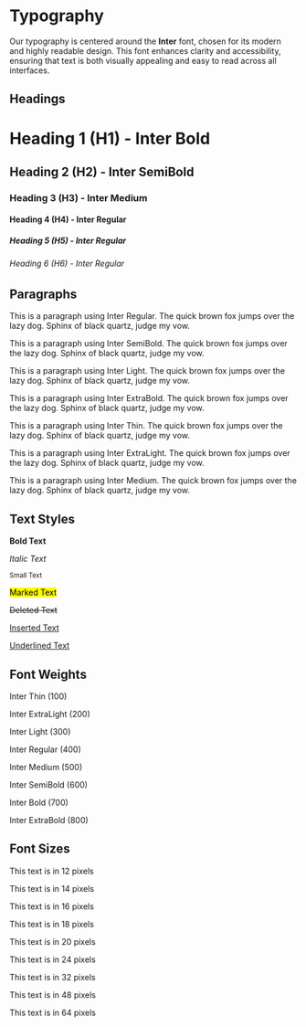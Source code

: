 
<Meta title="Atoms/Typography" />

# Typography

Our typography is centered around the **Inter** font, chosen for its modern and highly readable design. This font enhances clarity and accessibility, ensuring that text is both visually appealing and easy to read across all interfaces.

## Headings

<h1>Heading 1 (H1) - Inter Bold</h1>
<h2>Heading 2 (H2) - Inter SemiBold</h2>
<h3>Heading 3 (H3) - Inter Medium</h3>
<h4>Heading 4 (H4) - Inter Regular</h4>
<h5>Heading 5 (H5) - Inter Regular</h5>
<h6>Heading 6 (H6) - Inter Regular</h6>

## Paragraphs

<p>
  This is a paragraph using Inter Regular. The quick brown fox jumps over the lazy dog. Sphinx of
  black quartz, judge my vow.
</p>
<p style={{ fontWeight: 600 }}>
  This is a paragraph using Inter SemiBold. The quick brown fox jumps over the lazy dog. Sphinx of
  black quartz, judge my vow.
</p>
<p style={{ fontWeight: 300 }}>
  This is a paragraph using Inter Light. The quick brown fox jumps over the lazy dog. Sphinx of
  black quartz, judge my vow.
</p>
<p style={{ fontWeight: 800 }}>
  This is a paragraph using Inter ExtraBold. The quick brown fox jumps over the lazy dog. Sphinx of
  black quartz, judge my vow.
</p>
<p style={{ fontWeight: 100 }}>
  This is a paragraph using Inter Thin. The quick brown fox jumps over the lazy dog. Sphinx of black
  quartz, judge my vow.
</p>
<p style={{ fontWeight: 200 }}>
  This is a paragraph using Inter ExtraLight. The quick brown fox jumps over the lazy dog. Sphinx of
  black quartz, judge my vow.
</p>
<p style={{ fontWeight: 500 }}>
  This is a paragraph using Inter Medium. The quick brown fox jumps over the lazy dog. Sphinx of
  black quartz, judge my vow.
</p>

## Text Styles

<p>
  <strong>Bold Text</strong>
</p>
<p>
  <em>Italic Text</em>
</p>
<p>
  <small>Small Text</small>
</p>
<p>
  <mark>Marked Text</mark>
</p>
<p>
  <del>Deleted Text</del>
</p>
<p>
  <ins>Inserted Text</ins>
</p>
<p>
  <u>Underlined Text</u>
</p>

## Font Weights

<p style={{ fontWeight: 100 }}>Inter Thin (100)</p>
<p style={{ fontWeight: 200 }}>Inter ExtraLight (200)</p>
<p style={{ fontWeight: 300 }}>Inter Light (300)</p>
<p style={{ fontWeight: 400 }}>Inter Regular (400)</p>
<p style={{ fontWeight: 500 }}>Inter Medium (500)</p>
<p style={{ fontWeight: 600 }}>Inter SemiBold (600)</p>
<p style={{ fontWeight: 700 }}>Inter Bold (700)</p>
<p style={{ fontWeight: 800 }}>Inter ExtraBold (800)</p>

## Font Sizes

<p style={{ fontSize: '12px' }}>This text is in 12 pixels</p>
<p style={{ fontSize: '14px' }}>This text is in 14 pixels</p>
<p style={{ fontSize: '16px' }}>This text is in 16 pixels</p>
<p style={{ fontSize: '18px' }}>This text is in 18 pixels</p>
<p style={{ fontSize: '20px' }}>This text is in 20 pixels</p>
<p style={{ fontSize: '24px' }}>This text is in 24 pixels</p>
<p style={{ fontSize: '32px' }}>This text is in 32 pixels</p>
<p style={{ fontSize: '48px' }}>This text is in 48 pixels</p>
<p style={{ fontSize: '64px' }}>This text is in 64 pixels</p>
